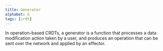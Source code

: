 ```yaml
---
title: Generator
alphabet: G
tags: [crdt]
---
```


In operation-based CRDTs, a generator is a function that processes a data modification action taken by a user, and produces an operation that can be sent over the network and applied by an effector.